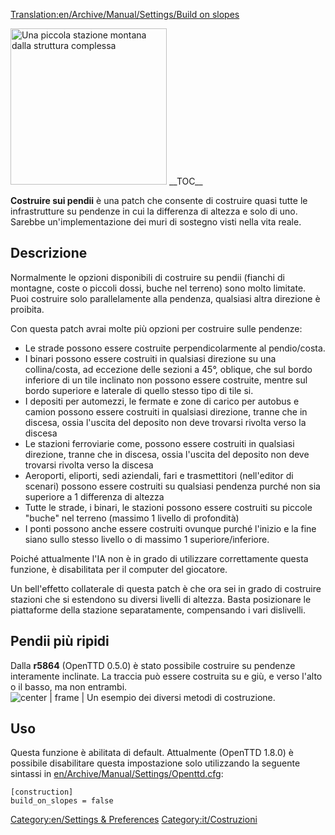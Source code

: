 [[Translation:en/Archive/Manual/Settings/Build on slopes]]

[[File:en/Build-on-slopes.png|center|frame|250px|Una piccola stazione montana dalla struttura complessa]]
__TOC__

'''Costruire sui pendii''' è una patch che consente di costruire quasi tutte le infrastrutture su pendenze in cui la differenza di altezza e solo di uno. Sarebbe un'implementazione dei muri di sostegno visti nella vita reale.

== Descrizione ==
Normalmente le opzioni disponibili di costruire su pendii (fianchi di montagne, coste o piccoli dossi, buche nel terreno) sono molto limitate. Puoi costruire solo parallelamente alla pendenza, qualsiasi altra direzione è proibita.

Con questa patch avrai molte più opzioni per costruire sulle pendenze:

* Le strade possono essere costruite perpendicolarmente al pendio/costa.
* I binari possono essere costruiti in qualsiasi direzione su una collina/costa, ad eccezione delle sezioni a 45&deg;, oblique, che sul bordo inferiore di un tile inclinato non possono essere costruite, mentre sul bordo superiore e laterale di quello stesso tipo di tile si.
* I depositi per automezzi, le fermate e zone di carico per autobus e camion possono essere costruiti in qualsiasi direzione, tranne che in discesa, ossia l'uscita del deposito non deve trovarsi rivolta verso la discesa
* Le stazioni ferroviarie come, possono essere costruiti in qualsiasi direzione, tranne che in discesa, ossia l'uscita del deposito non deve trovarsi rivolta verso la discesa
* Aeroporti, eliporti, sedi aziendali, fari e trasmettitori (nell'editor di scenari) possono essere costruiti su qualsiasi pendenza purché non sia superiore a 1 differenza di altezza
* Tutte le strade, i binari, le stazioni possono essere costruiti su piccole "buche" nel terreno (massimo 1 livello di profondità)
* I ponti possono anche essere costruiti ovunque purché l'inizio e la fine siano sullo stesso livello o di massimo 1 superiore/inferiore.

Poiché attualmente l'IA non è in grado di utilizzare correttamente questa funzione, è disabilitata per il computer del giocatore.

Un bell'effetto collaterale di questa patch è che ora sei in grado di costruire stazioni che si estendono su diversi livelli di altezza. Basta posizionare le piattaforme della stazione separatamente, compensando i vari dislivelli. 

==Pendii più ripidi==
Dalla '''r5864''' (OpenTTD 0.5.0) è stato possibile costruire su pendenze interamente inclinate. La traccia può essere costruita su e giù, e verso l'alto o il basso, ma non entrambi.
[[File:en/Steeperslopesexample.png | center | frame | Un esempio dei diversi metodi di costruzione.]]

== Uso ==
Questa funzione è abilitata di default. Attualmente (OpenTTD 1.8.0) è possibile disabilitare questa impostazione solo utilizzando la seguente sintassi in [[en/Archive/Manual/Settings/Openttd.cfg]]:

<pre>
[construction]
build_on_slopes = false
</pre>

[[Category:en/Settings & Preferences]]
[[Category:it/Costruzioni]]